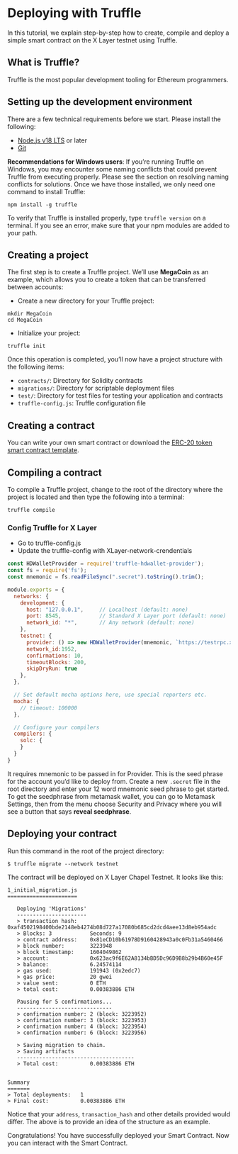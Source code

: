 # Deploying with Truffle
In this tutorial, we explain step-by-step how to create, compile and deploy a simple smart contract on the X Layer testnet using Truffle.
## What is Truffle?
Truffle is the most popular development tooling for Ethereum programmers.
## Setting up the development environment
There are a few technical requirements before we start. Please install the following: 
- [Node.js v18 LTS](https://nodejs.org/en/ "Node.js v18 LTS") or later
- [Git](https://git-scm.com/ "Git")

**Recommendations for Windows users**:
If you’re running Truffle on Windows, you may encounter some naming conflicts that could prevent Truffle from executing properly. Please see the section on resolving naming conflicts for solutions.
Once we have those installed, we only need one command to install Truffle:
```shell
npm install -g truffle
```
To verify that Truffle is installed properly, type `truffle version` on a terminal. If you see an error, make sure that your npm modules are added to your path.

## Creating a project
The first step is to create a Truffle project. We’ll use **MegaCoin** as an example, which allows you to create a token that can be transferred between accounts:
- Create a new directory for your Truffle project:
```shell
mkdir MegaCoin
cd MegaCoin
```
- Initialize your project:
```shell
truffle init
```
Once this operation is completed, you’ll now have a project structure with the following items:
- `contracts/`: Directory for Solidity contracts
- `migrations/`: Directory for scriptable deployment files
- `test/`: Directory for test files for testing your application and contracts
- `truffle-config.js`: Truffle configuration file

## Creating a contract
You can write your own smart contract or download the [ERC-20 token smart contract template](https://docs.openzeppelin.com/contracts/4.x/erc20 "ERC-20 token smart contract template").

## Compiling a contract
To compile a Truffle project, change to the root of the directory where the project is located and then type the following into a terminal:
```shell
truffle compile
```

### Config Truffle for X Layer
- Go to truffle-config.js
- Update the truffle-config with XLayer-network-crendentials

```javascript
const HDWalletProvider = require('truffle-hdwallet-provider');
const fs = require('fs');
const mnemonic = fs.readFileSync(".secret").toString().trim();

module.exports = {
  networks: {
    development: {
      host: "127.0.0.1",     // Localhost (default: none)
      port: 8545,            // Standard X Layer port (default: none)
      network_id: "*",       // Any network (default: none)
    },
    testnet: {
      provider: () => new HDWalletProvider(mnemonic, `https://testrpc.xlayer.tech/terigon`),
      network_id:1952,
      confirmations: 10,
      timeoutBlocks: 200,
      skipDryRun: true
    },
  },

  // Set default mocha options here, use special reporters etc.
  mocha: {
    // timeout: 100000
  },

  // Configure your compilers
  compilers: {
    solc: {
    }
  }
}
```

<Tip title="Note">It requires mnemonic to be passed in for Provider. This is the seed phrase for the account you’d like to deploy from. 
Create a new `.secret` file in the root directory and enter your 12 word mnemonic seed phrase to get started. To get the seedphrase from metamask wallet, you can go to Metamask Settings, then from the menu choose Security and Privacy where you will see a button that says **reveal seedphrase**.</Tip>

## Deploying your contract
Run this command in the root of the project directory:
```shell
$ truffle migrate --network testnet
```
The contract will be deployed on X Layer Chapel Testnet. It looks like this:
```shell
1_initial_migration.js
======================

   Deploying 'Migrations'
   ----------------------
   > transaction hash:    0xaf4502198400bde2148eb4274b08d727a17080b685cd2dcd4aee13d8eb954adc
   > Blocks: 3            Seconds: 9
   > contract address:    0x81eCD10b61978D9160428943a0c0Fb31a5460466
   > block number:        3223948
   > block timestamp:     1604049862
   > account:             0x623ac9f6E62A8134bBD5Dc96D9B8b29b4B60e45F
   > balance:             6.24574114
   > gas used:            191943 (0x2edc7)
   > gas price:           20 gwei
   > value sent:          0 ETH
   > total cost:          0.00383886 ETH

   Pausing for 5 confirmations...
   ------------------------------
   > confirmation number: 2 (block: 3223952)
   > confirmation number: 3 (block: 3223953)
   > confirmation number: 4 (block: 3223954)
   > confirmation number: 6 (block: 3223956)

   > Saving migration to chain.
   > Saving artifacts
   -------------------------------------
   > Total cost:          0.00383886 ETH


Summary
=======
> Total deployments:   1
> Final cost:          0.00383886 ETH
```

<Tip title="Note">Notice that your `address`, `transaction_hash` and other details provided would differ. The above is to provide an idea of the structure as an example.</Tip>

Congratulations! You have successfully deployed your Smart Contract. Now you can interact with the Smart Contract.